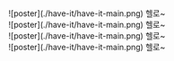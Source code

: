 <div>
  ![poster](./have-it/have-it-main.png)
  <span>헬로~</span>
</div>
<div>
  ![poster](./have-it/have-it-main.png)
  <span>헬로~</span>
</div>
<div>
  ![poster](./have-it/have-it-main.png)
  <span>헬로~</span>
</div>
<div>
  ![poster](./have-it/have-it-main.png)
  <span>헬로~</span>
</div>